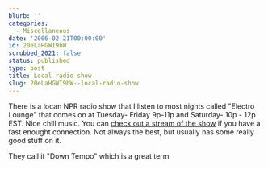 ```yaml
---
blurb: ''
categories:
  - Miscellaneous
date: '2006-02-21T00:00:00'
id: 20eLaHGWI9bW
scrubbed_2021: false
status: published
type: post
title: Local radio show
slug: 20eLaHGWI9bW--local-radio-show
---
```


There is a locan NPR radio show that I listen to most nights called
"Electro Lounge" that comes on at Tuesday- Friday 9p-11p and
Saturday- 10p - 12p EST. Nice chill music. You can
[check out a stream of the show](http://www.wjct.org/streams_index.htm)
if you have a fast enought connection. Not always the best, but
usually has some really good stuff on it.

They call it "Down Tempo" which is a great term
